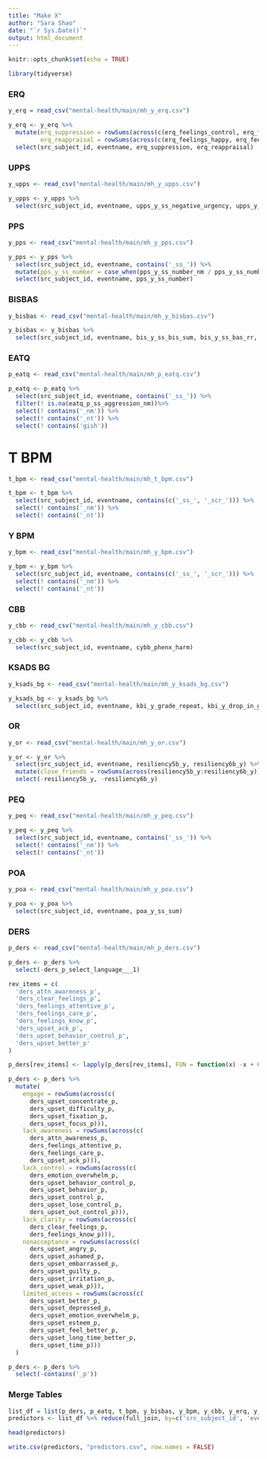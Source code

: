 ```yaml
---
title: "Make X"
author: "Sara Shao"
date: "`r Sys.Date()`"
output: html_document
---
```

 
```r
knitr::opts_chunk$set(echo = TRUE)
```

```r
library(tidyverse)
```

### ERQ

```r
y_erq = read_csv("mental-health/main/mh_y_erq.csv")
```

```r
y_erq <- y_erq %>%
  mutate(erq_suppression = rowSums(across(c(erq_feelings_control, erq_feelings_hide, erq_feelings_self))),
         erq_reappraisal = rowSums(across(c(erq_feelings_happy, erq_feelings_less_bad, erq_feelings_think)))) %>%
  select(src_subject_id, eventname, erq_suppression, erq_reappraisal)
```

### UPPS

```r
y_upps <- read_csv("mental-health/main/mh_y_upps.csv")
```

```r
y_upps <- y_upps %>%
  select(src_subject_id, eventname, upps_y_ss_negative_urgency, upps_y_ss_lack_of_perseverance, upps_y_ss_lack_of_planning, upps_y_ss_sensation_seeking, upps_y_ss_positive_urgency)
```

### PPS

```r
y_pps <- read_csv("mental-health/main/mh_y_pps.csv")
```

```r
y_pps <- y_pps %>%
  select(src_subject_id, eventname, contains('_ss_')) %>%
  mutate(pps_y_ss_number = case_when(pps_y_ss_number_nm / pps_y_ss_number_nt > 0.15 ~ NA, TRUE ~ pps_y_ss_number)) %>%
  select(src_subject_id, eventname, pps_y_ss_number)
```


### BISBAS

```r
y_bisbas <- read_csv("mental-health/main/mh_y_bisbas.csv")
```

```r
y_bisbas <- y_bisbas %>%
  select(src_subject_id, eventname, bis_y_ss_bis_sum, bis_y_ss_bas_rr, bis_y_ss_bas_drive, bis_y_ss_bas_fs, bis_y_ss_bism_sum, bis_y_ss_basm_rr, bis_y_ss_basm_drive)
```

### EATQ

```r
p_eatq <- read_csv("mental-health/main/mh_p_eatq.csv")
```

```r
p_eatq <- p_eatq %>%
  select(src_subject_id, eventname, contains('_ss_')) %>%
  filter(! is.na(eatq_p_ss_aggression_nm))%>%
  select(! contains('_nm')) %>%
  select(! contains('_nt')) %>%
  select(! contains('gish')) 
```

# T BPM

```r
t_bpm <- read_csv("mental-health/main/mh_t_bpm.csv")
```

```r
t_bpm <- t_bpm %>%
  select(src_subject_id, eventname, contains(c('_ss_', '_scr_'))) %>%
  select(! contains('_nm')) %>%
  select(! contains('_nt'))
```

### Y BPM

```r
y_bpm <- read_csv("mental-health/main/mh_y_bpm.csv")
```

```r
y_bpm <- y_bpm %>%
  select(src_subject_id, eventname, contains(c('_ss_', '_scr_'))) %>%
  select(! contains('_nm')) %>%
  select(! contains('_nt'))
```

### CBB

```r
y_cbb <- read_csv("mental-health/main/mh_y_cbb.csv")
```

```r
y_cbb <- y_cbb %>%
  select(src_subject_id, eventname, cybb_phenx_harm)
```

### KSADS BG

```r
y_ksads_bg <- read_csv("mental-health/main/mh_y_ksads_bg.csv")
```

```r
y_ksads_bg <- y_ksads_bg %>%
  select(src_subject_id, eventname, kbi_y_grade_repeat, kbi_y_drop_in_grades, kbi_y_det_susp, kbi_y_sex_orient, kbi_y_sex_orient_probs, kbi_y_trans_id, kbi_y_trans_prob, ksads_bully_raw_26, kbi_repeat_grade_pst_yr, kbi_sex_assigned_at_birth, kbi_gender)
```

### OR

```r
y_or <- read_csv("mental-health/main/mh_y_or.csv")
```

```r
y_or <- y_or %>%
  select(src_subject_id, eventname, resiliency5b_y, resiliency6b_y) %>%
  mutate(close_friends = rowSums(across(resiliency5b_y:resiliency6b_y))) %>%
  select(-resiliency5b_y, -resiliency6b_y)
```

### PEQ

```r
y_peq <- read_csv("mental-health/main/mh_y_peq.csv")
```

```r
y_peq <- y_peq %>%
  select(src_subject_id, eventname, contains('_ss_')) %>%
  select(! contains('_nm')) %>%
  select(! contains('_nt'))
```

### POA

```r
y_poa <- read_csv("mental-health/main/mh_y_poa.csv")
```

```r
y_poa <- y_poa %>%
  select(src_subject_id, eventname, poa_y_ss_sum)
```

### DERS

```r
p_ders <- read_csv("mental-health/main/mh_p_ders.csv")
```

```r
p_ders <- p_ders %>%
  select(-ders_p_select_language___1)
```

```r
rev_items = c(
  'ders_attn_awareness_p',
  'ders_clear_feelings_p',
  'ders_feelings_attentive_p', 
  'ders_feelings_care_p',
  'ders_feelings_know_p',
  'ders_upset_ack_p',
  'ders_upset_behavior_control_p',
  'ders_upset_better_p'
)

p_ders[rev_items] <- lapply(p_ders[rev_items], FUN = function(x) -x + 6)
```

```r
p_ders <- p_ders %>%
  mutate(
    engage = rowSums(across(c(
      ders_upset_concentrate_p,
      ders_upset_difficulty_p,
      ders_upset_fixation_p,
      ders_upset_focus_p))),
    lack_awareness = rowSums(across(c(
      ders_attn_awareness_p,
      ders_feelings_attentive_p,
      ders_feelings_care_p,
      ders_upset_ack_p))),
    lack_control = rowSums(across(c(
      ders_emotion_overwhelm_p,
      ders_upset_behavior_control_p,
      ders_upset_behavior_p,
      ders_upset_control_p,
      ders_upset_lose_control_p,
      ders_upset_out_control_p))),
    lack_clarity = rowSums(across(c(
      ders_clear_feelings_p,
      ders_feelings_know_p))),
    nonacceptance = rowSums(across(c(
      ders_upset_angry_p,
      ders_upset_ashamed_p,
      ders_upset_embarrassed_p,
      ders_upset_guilty_p,
      ders_upset_irritation_p,
      ders_upset_weak_p))),
    limited_access = rowSums(across(c(
      ders_upset_better_p,
      ders_upset_depressed_p,
      ders_upset_emotion_overwhelm_p,
      ders_upset_esteem_p,
      ders_upset_feel_better_p,
      ders_upset_long_time_better_p,
      ders_upset_time_p)))
  )

```

```r
p_ders <- p_ders %>%
  select(-contains('_p'))
```


### Merge Tables

```r
list_df = list(p_ders, p_eatq, t_bpm, y_bisbas, y_bpm, y_cbb, y_erq, y_ksads_bg, y_or, y_peq, y_poa, y_pps, y_upps)
predictors <- list_df %>% reduce(full_join, by=c('src_subject_id', 'eventname'))
```

```r
head(predictors)
```

```r
write.csv(predictors, "predictors.csv", row.names = FALSE)
```

